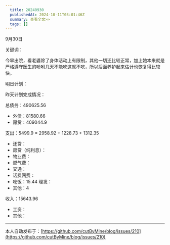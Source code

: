 ```yaml
---
  title: 20240930
  publishedAt: 2024-10-11T03:01:46Z
  summary: 查看全文>>
  tags: []
---
```


9月30日 

关键词：

今早出院，看老婆除了身体活动上有限制，其他一切还比较正常，加上她本来就是严格遵守医生的吩咐几天不能吃这就不吃，所以后面养护起来估计也恢复得比较快。

明日计划：

昨天计划完成情况：

总债务：490625.56
- 外债：81580.66
- 房贷：409044.9

支出：5499.9 = 2958.92 + 1228.73 + 1312.35
- 还贷：
- 房贷（纯利息）：
- 物业费：
- 燃气费：
- 交通：
- 话费网费：
- 吃饭：15.44
 理发：
- 其他：4

收入：15643.96
- 工资：
- 其他：


---
本人自动发布于：[https://github.com/cutByMine/blog/issues/210](https://github.com/cutByMine/blog/issues/210)
